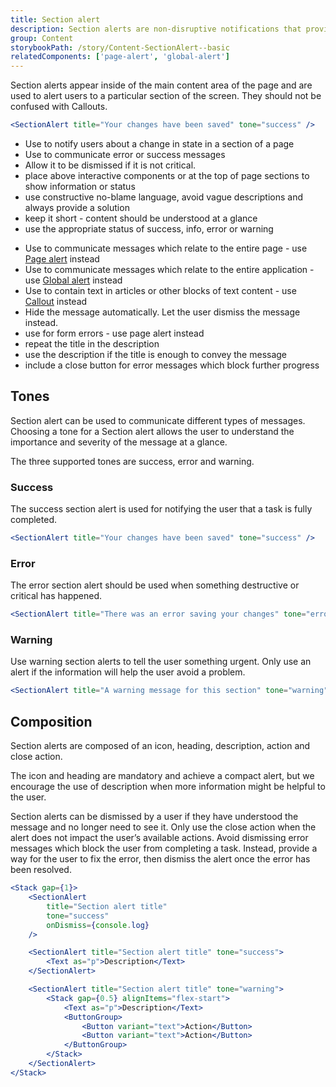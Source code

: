 ```yaml
---
title: Section alert
description: Section alerts are non-disruptive notifications that provide information and messages about a state change in a section of a page.
group: Content
storybookPath: /story/Content-SectionAlert--basic
relatedComponents: ['page-alert', 'global-alert']
---
```


Section alerts appear inside of the main content area of the page and are used to alert users to a particular section of the screen. They should not be confused with Callouts.

```jsx live
<SectionAlert title="Your changes have been saved" tone="success" />
```

<DoHeading />

- Use to notify users about a change in state in a section of a
  page
- Use to communicate error or success messages
- Allow it to be dismissed if it is not critical.
- place above interactive components or at the top of page sections to show information or status
- use constructive no-blame language, avoid vague descriptions and always provide a solution
- keep it short - content should be understood at a glance
- use the appropriate status of success, info, error or warning

<DontHeading />

- Use to communicate messages which relate to the entire page - use [Page alert](/components/page-alert) instead
- Use to communicate messages which relate to the entire application - use [Global alert](/components/global-alert) instead
- Use to contain text in articles or other blocks of text content - use [Callout](/components/callout) instead
- Hide the message automatically. Let the user dismiss the message instead.
- use for form errors - use page alert instead
- repeat the title in the description
- use the description if the title is enough to convey the message
- include a close button for error messages which block further progress

## Tones

Section alert can be used to communicate different types of messages. Choosing a tone for a Section alert allows the user to understand the importance and severity of the message at a glance.

The three supported tones are success, error and warning.

### Success

The success section alert is used for notifying the user that a task is fully completed.

```jsx live
<SectionAlert title="Your changes have been saved" tone="success" />
```

### Error

The error section alert should be used when something destructive or critical has happened.

```jsx live
<SectionAlert title="There was an error saving your changes" tone="error" />
```

### Warning

Use warning section alerts to tell the user something urgent. Only use an alert if the information will help the user avoid a problem.

```jsx live
<SectionAlert title="A warning message for this section" tone="warning" />
```

## Composition

Section alerts are composed of an icon, heading, description, action and close action.

The icon and heading are mandatory and achieve a compact alert, but we encourage the use of description when more information might be helpful to the user.

Section alerts can be dismissed by a user if they have understood the message and no longer need to see it. Only use the close action when the alert does not impact the user’s available actions.
Avoid dismissing error messages which block the user from completing a task. Instead, provide a way for the user to fix the error, then dismiss the alert once the error has been resolved.

```jsx live
<Stack gap={1}>
	<SectionAlert
		title="Section alert title"
		tone="success"
		onDismiss={console.log}
	/>

	<SectionAlert title="Section alert title" tone="success">
		<Text as="p">Description</Text>
	</SectionAlert>

	<SectionAlert title="Section alert title" tone="warning">
		<Stack gap={0.5} alignItems="flex-start">
			<Text as="p">Description</Text>
			<ButtonGroup>
				<Button variant="text">Action</Button>
				<Button variant="text">Action</Button>
			</ButtonGroup>
		</Stack>
	</SectionAlert>
</Stack>
```
